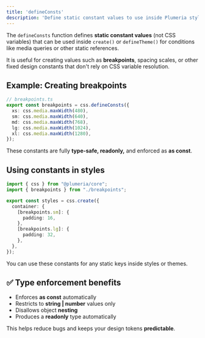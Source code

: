 ```yaml
---
title: 'defineConsts'
description: 'Define static constant values to use inside Plumeria styles.'
---
```



The `defineConsts` function defines **static constant values** (not CSS variables) that can be used inside `create()` or `defineTheme()` for conditions like media queries or other static references.

It is useful for creating values such as **breakpoints**, spacing scales, or other fixed design constants that don't rely on CSS variable resolution.

## Example: Creating breakpoints

```ts title="TypeScript"
// breakpoints.ts
export const breakpoints = css.defineConsts({
  xs: css.media.maxWidth(480),
  sm: css.media.maxWidth(640),
  md: css.media.maxWidth(768),
  lg: css.media.maxWidth(1024),
  xl: css.media.maxWidth(1280),
});
```
These constants are fully **type-safe, readonly,** and enforced as **as const**.

## Using constants in styles
```ts
import { css } from "@plumeria/core";
import { breakpoints } from "./breakpoints";

export const styles = css.create({
  container: {
    [breakpoints.sm]: {
      padding: 16,
    },
    [breakpoints.lg]: {
      padding: 32,
    },
  },
});
```
You can use these constants for any static keys inside styles or themes.

## ✅ Type enforcement benefits

- Enforces **as const** automatically
- Restricts to **string | number** values only
- Disallows object **nesting**
- Produces a **readonly** type automatically

This helps reduce bugs and keeps your design tokens **predictable**.